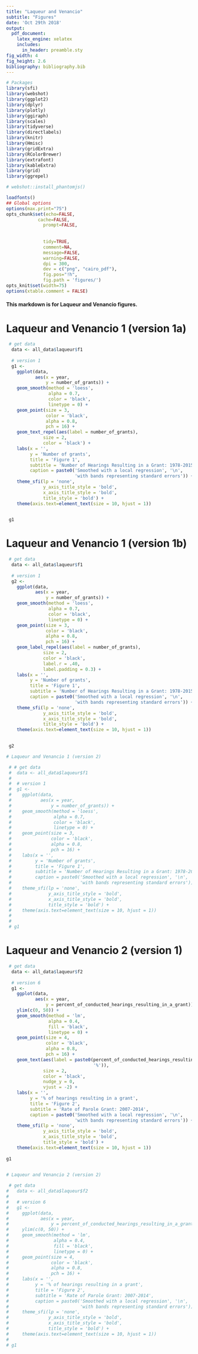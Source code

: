 ```yaml
---
title: "Laqueur and Venancio"
subtitle: "Figures"
date: 'Oct 29th 2018'
output: 
  pdf_document:
    latex_engine: xelatex
    includes:
      in_header: preamble.sty
fig_width: 4
fig_height: 2.6
bibliography: bibliography.bib
---
```



```r
# Packages
library(sfi)
library(webshot)
library(ggplot2)
library(dplyr)
library(plotly)
library(ggiraph)
library(scales)
library(tidyverse)
library(directlabels)
library(knitr)
library(Hmisc)
library(gridExtra)
library(RColorBrewer)
library(extrafont)
library(kableExtra)
library(grid)
library(ggrepel)

# webshot::install_phantomjs()

loadfonts()
## Global options
options(max.print="75")
opts_chunk$set(echo=FALSE,
            cache=FALSE,
              prompt=FALSE,
            
            
              tidy=TRUE,
              comment=NA,
              message=FALSE,
              warning=FALSE,
              dpi = 300,
              dev = c("png", "cairo_pdf"),
              fig.pos="!h",
              fig.path = 'figures/')
opts_knit$set(width=75)
options(xtable.comment = FALSE)
```


#### This markdown is for Laqueur and Venancio figures.

\newpage


# Laqueur and Venancio 1 (version 1a)

```r
 # get data 
  data <- all_data$laqueur$f1
  
  # version 1
  g1 <- 
    ggplot(data, 
           aes(x = year, 
               y = number_of_grants)) +
    geom_smooth(method = 'loess',
                alpha = 0.7,
                color = 'black',
                linetype = 0) + 
    geom_point(size = 3, 
               color = 'black',
               alpha = 0.8,
               pch = 16) +
    geom_text_repel(aes(label = number_of_grants),
              size = 2,
              color = 'black') +
    labs(x = '',
         y = 'Number of grants',
         title = 'Figure 1',
         subtitle = 'Number of Hearings Resulting in a Grant: 1978-2015',
         caption = paste0('Smoothed with a local regression', '\n', 
                          'with bands representing standard errors')) +
    theme_sfi(lp = 'none',
              y_axis_title_style = 'bold',
              x_axis_title_style = 'bold',
              title_style = 'bold') +
    theme(axis.text=element_text(size = 10, hjust = 1))
  

 g1
```

# Laqueur and Venancio 1 (version 1b)

```r
 # get data 
  data <- all_data$laqueur$f1
  
  # version 1
  g2 <- 
    ggplot(data, 
           aes(x = year, 
               y = number_of_grants)) +
    geom_smooth(method = 'loess',
                alpha = 0.7,
                color = 'black',
                linetype = 0) + 
    geom_point(size = 3, 
               color = 'black',
               alpha = 0.8,
               pch = 16) +
    geom_label_repel(aes(label = number_of_grants),
              size = 2,
              color = 'black',
              label.r = .40,
              label.padding = 0.3) +
    labs(x = '',
         y = 'Number of grants',
         title = 'Figure 1',
         subtitle = 'Number of Hearings Resulting in a Grant: 1978-2015',
         caption = paste0('Smoothed with a local regression', '\n', 
                          'with bands representing standard errors')) +
    theme_sfi(lp = 'none',
              y_axis_title_style = 'bold',
              x_axis_title_style = 'bold',
              title_style = 'bold') +
    theme(axis.text=element_text(size = 10, hjust = 1))
  

 g2
```



```r
# Laqueur and Venancio 1 (version 2)

 # # get data 
 #  data <- all_data$laqueur$f1
 #  
 #  # version 1
 #  g1 <- 
 #    ggplot(data, 
 #           aes(x = year, 
 #               y = number_of_grants)) +
 #    geom_smooth(method = 'loess',
 #                alpha = 0.7,
 #                color = 'black',
 #                linetype = 0) + 
 #    geom_point(size = 3, 
 #               color = 'black',
 #               alpha = 0.8,
 #               pch = 16) +
 #    labs(x = '',
 #         y = 'Number of grants',
 #         title = 'Figure 1',
 #         subtitle = 'Number of Hearings Resulting in a Grant: 1978-2015',
 #         caption = paste0('Smoothed with a local regression', '\n', 
 #                          'with bands representing standard errors')) +
 #    theme_sfi(lp = 'none',
 #              y_axis_title_style = 'bold',
 #              x_axis_title_style = 'bold',
 #              title_style = 'bold') +
 #    theme(axis.text=element_text(size = 10, hjust = 1))
 #  
 # 
 # g1
```


# Laqueur and Venancio 2 (version 1)

```r
 # get data 
  data <- all_data$laqueur$f2
  
  # version 6
  g1 <- 
    ggplot(data, 
           aes(x = year, 
               y = percent_of_conducted_hearings_resulting_in_a_grant)) +
    ylim(c(0, 50)) +
    geom_smooth(method = 'lm',
                alpha = 0.4,
                fill = 'black',
                linetype = 0) + 
    geom_point(size = 4, 
               color = 'black',
               alpha = 0.8,
               pch = 16) +
    geom_text(aes(label = paste0(percent_of_conducted_hearings_resulting_in_a_grant, 
                                 '%')),
              size = 2,
              color = 'black',
              nudge_y = 0,
              vjust = -2) +
    labs(x = '',
         y = '% of hearings resulting in a grant',
         title = 'Figure 2',
         subtitle = 'Rate of Parole Grant: 2007-2014',
         caption = paste0('Smoothed with a local regression', '\n', 
                          'with bands representing standard errors')) +
    theme_sfi(lp = 'none',
              y_axis_title_style = 'bold',
              x_axis_title_style = 'bold',
              title_style = 'bold') +
    theme(axis.text=element_text(size = 10, hjust = 1))
 
g1
 
```


```r
# Laqueur and Venancio 2 (version 2)

 # get data 
#   data <- all_data$laqueur$f2
#   
#   # version 6
#   g1 <- 
#     ggplot(data, 
#            aes(x = year, 
#                y = percent_of_conducted_hearings_resulting_in_a_grant)) +
#     ylim(c(0, 50)) +
#     geom_smooth(method = 'lm',
#                 alpha = 0.4,
#                 fill = 'black',
#                 linetype = 0) + 
#     geom_point(size = 4, 
#                color = 'black',
#                alpha = 0.8,
#                pch = 16) +
#     labs(x = '',
#          y = '% of hearings resulting in a grant',
#          title = 'Figure 2',
#          subtitle = 'Rate of Parole Grant: 2007-2014',
#          caption = paste0('Smoothed with a local regression', '\n', 
#                           'with bands representing standard errors')) +
#     theme_sfi(lp = 'none',
#               y_axis_title_style = 'bold',
#               x_axis_title_style = 'bold',
#               title_style = 'bold') +
#     theme(axis.text=element_text(size = 10, hjust = 1))
#  
# g1
 
```